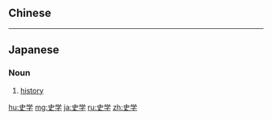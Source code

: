 {{also|史學}}
==Chinese==
{{zh-see|史學}}

----

==Japanese==
{{ja-kanjitab|し|がく|yomi=o}}

===Noun===
{{ja-noun|しがく}}

# [[history]] {{gloss|branch of knowledge that studies the past}}

[[hu:史学]]
[[mg:史学]]
[[ja:史学]]
[[ru:史学]]
[[zh:史学]]